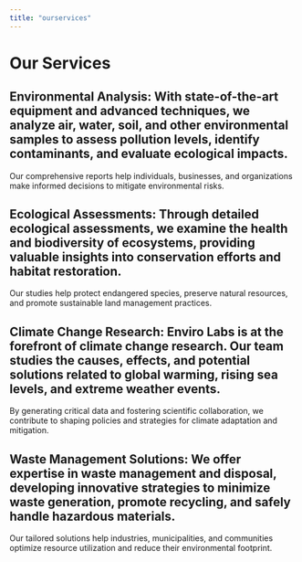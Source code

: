 ```yaml
---
title: "ourservices"
---
```


# Our Services

## Environmental Analysis: With state-of-the-art equipment and advanced techniques, we analyze air, water, soil, and other environmental samples to assess pollution levels, identify contaminants, and evaluate ecological impacts. 
Our comprehensive reports help individuals, businesses, and organizations make informed decisions to mitigate environmental risks.

## Ecological Assessments: Through detailed ecological assessments, we examine the health and biodiversity of ecosystems, providing valuable insights into conservation efforts and habitat restoration. 
Our studies help protect endangered species, preserve natural resources, and promote sustainable land management practices.

## Climate Change Research: Enviro Labs is at the forefront of climate change research. Our team studies the causes, effects, and potential solutions related to global warming, rising sea levels, and extreme weather events. 
By generating critical data and fostering scientific collaboration, we contribute to shaping policies and strategies for climate adaptation and mitigation.

## Waste Management Solutions: We offer expertise in waste management and disposal, developing innovative strategies to minimize waste generation, promote recycling, and safely handle hazardous materials. 
Our tailored solutions help industries, municipalities, and communities optimize resource utilization and reduce their environmental footprint.